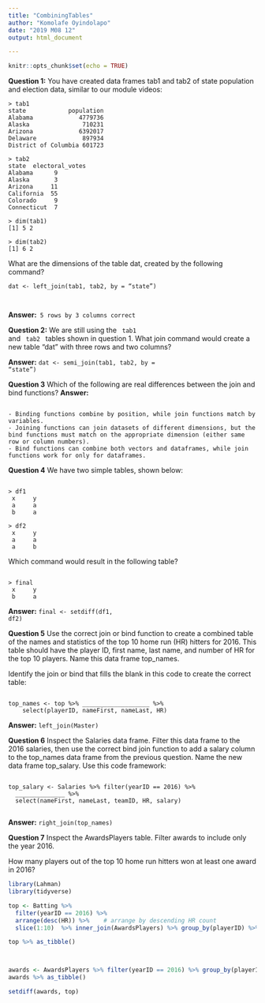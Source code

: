 ```yaml
---
title: "CombiningTables"
author: "Komolafe Oyindolapo"
date: "2019 M08 12"
output: html_document

---
```


```r
knitr::opts_chunk$set(echo = TRUE)
```


<strong>Question 1:</strong> You have created data frames tab1 and tab2 of state population and election data, similar to our module videos:
<pre><code>> tab1
state   	     population
Alabama             4779736
Alaska     	         710231
Arizona    	        6392017
Delaware     	     897934
District of Columbia 601723

> tab2
state  electoral_votes
Alabama      9
Alaska       3
Arizona     11
California  55
Colorado     9
Connecticut  7

> dim(tab1)
[1] 5 2

> dim(tab2)
[1] 6 2 </code></pre>
What are the dimensions of the table dat, created by the following command?

<pre><code>dat <- left_join(tab1, tab2, by = “state”)</pre></code>

<strong>Answer:</strong><code> 5 rows by 3 columns correct </code>

<strong>Question 2:</strong> We are still using the <code> tab1 </code> and <code> tab2 </code> tables shown in question 1. What join command would create a new table “dat” with three rows and two columns?

<p><strong>Answer:</strong> <code>dat <- semi_join(tab1, tab2, by = “state”) </code></p>


<strong>Question 3</strong> Which of the following are real differences between the join and bind functions?
<strong>Answer:</strong><pre><code>
- Binding functions combine by position, while join functions match by variables.
- Joining functions can join datasets of different dimensions, but the bind functions must match on the appropriate dimension (either same row or column numbers).
- Bind functions can combine both vectors and dataframes, while join functions work for only for dataframes.
</code></pre>

<strong>Question 4</strong> We have two simple tables, shown below:
<pre><code>
> df1
 x     y    
 a     a    
 b     a    

> df2
 x     y    
 a     a    
 a     b  </code></pre>

Which command would result in the following table?
<pre><code>
> final
 x     y    
 b     a   
</code></pre>

<strong>Answer:</strong> <code>final <- setdiff(df1, df2)</code>

<strong>Question 5</strong> Use the correct join or bind function to create a combined table of the names and statistics of the top 10 home run (HR) hitters for 2016. This table should have the player ID, first name, last name, and number of HR for the top 10 players. Name this data frame top_names.

Identify the join or bind that fills the blank in this code to create the correct table:
<pre><code>
top_names <- top %>% ___________________ %>%
    select(playerID, nameFirst, nameLast, HR)
</code></pre>
<strong>Answer:</strong> <code>left_join(Master) </code>

<strong>Question 6</strong> Inspect the Salaries data frame. Filter this data frame to the 2016 salaries, then use the correct bind join function to add a salary column to the top_names data frame from the previous question. Name the new data frame top_salary. Use this code framework:

<pre><code>
top_salary <- Salaries %>% filter(yearID == 2016) %>%
  ______________ %>%
  select(nameFirst, nameLast, teamID, HR, salary)
  </code></pre>
  <strong>Answer:</strong> <code>right_join(top_names) </code>
  
  <strong>Question 7</strong> Inspect the AwardsPlayers table. Filter awards to include only the year 2016.

How many players out of the top 10 home run hitters won at least one award in 2016?
```r
library(Lahman)
library(tidyverse)

top <- Batting %>% 
  filter(yearID == 2016) %>%
  arrange(desc(HR)) %>%    # arrange by descending HR count
  slice(1:10)  %>% inner_join(AwardsPlayers) %>% group_by(playerID) %>% tally() %>% select(playerID)

top %>% as_tibble()



awards <- AwardsPlayers %>% filter(yearID == 2016) %>% group_by(playerID) %>% tally() %>% select(playerID)
awards %>% as_tibble()

setdiff(awards, top)

```